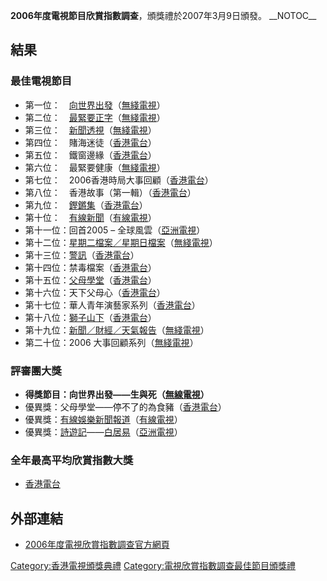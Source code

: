 {{Unreferenced|time=2020-03-07T05:53:29+00:00}}
'''2006年度電視節目欣賞指數調查'''，頒獎禮於2007年3月9日頒發。
__NOTOC__
== 結果 ==
=== 最佳電視節目 ===
*第一位：　[[向世界出發|向世界出發]]（[[無綫電視|無綫電視]]）
*第二位：　[[最緊要正字|最緊要正字]]（[[無綫電視|無綫電視]]）
*第三位：　[[新聞透視|新聞透視]]（[[無綫電視|無綫電視]]）
*第四位：　賭海迷徒（[[香港電台|香港電台]]）
*第五位：　鐵窗邊緣（[[香港電台|香港電台]]）
*第六位：　最緊要健康（[[無綫電視|無綫電視]]）
*第七位：　2006香港時局大事回顧（[[香港電台|香港電台]]）
*第八位：　香港故事（第一輯）（[[香港電台|香港電台]]）
*第九位：　[[鏗鏘集|鏗鏘集]]（[[香港電台|香港電台]]）
*第十位：　[[香港有線電視新聞|有線新聞]]（[[香港有線電視|有線電視]]）
*第十一位：回首2005 – 全球風雲（[[亞洲電視|亞洲電視]]）
*第十二位：[[星期X檔案|星期二檔案／星期日檔案]]（[[無綫電視|無綫電視]]）
*第十三位：[[警訊|警訊]]（[[香港電台|香港電台]]）
*第十四位：禁毒檔案（[[香港電台|香港電台]]）
*第十五位：[[父母學堂|父母學堂]]（[[香港電台|香港電台]]）
*第十六位：天下父母心（[[香港電台|香港電台]]）
*第十七位：華人青年演藝家系列（[[香港電台|香港電台]]）
*第十八位：[[獅子山下|獅子山下]]（[[香港電台|香港電台]]）
*第十九位：[[無綫新聞|新聞／財經／天氣報告]]（[[無綫電視|無綫電視]]）
*第二十位：2006 大事回顧系列（[[無綫電視|無綫電視]]）

=== 評審團大獎 ===
*'''得獎節目：向世界出發——生與死（[[無線電視|無線電視]]）'''
*優異獎：父母學堂——停不了的為食豬（[[香港電台|香港電台]]）
*優異獎：[[香港有線電視娛樂新聞台|有線娛樂新聞報道]]（[[香港有線電視|有線電視]]）
*優異獎：[[詩遊記|詩遊記]]——[[白居易|白居易]]（[[亞洲電視|亞洲電視]]）

=== 全年最高平均欣賞指數大獎 ===
*[[香港電台|香港電台]]

== 外部連結 ==
*[http://www.rthk.org.hk/special/tvai/2006/index.htm 2006年度電視欣賞指數調查官方網頁]{{Wayback|url=http://www.rthk.org.hk/special/tvai/2006/index.htm |date=20160415092436 }}

{{電視欣賞指數調查最佳節目頒獎禮}}
{{香港電視頒獎典禮}}

[[Category:香港電視頒獎典禮|Category:香港電視頒獎典禮]]
[[Category:電視欣賞指數調查最佳節目頒獎禮|Category:電視欣賞指數調查最佳節目頒獎禮]]